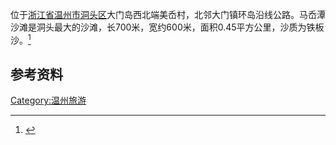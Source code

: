 {{copyedit|time=2016-05-10T01:45:19+00:00}}
位于[[浙江省|浙江省]][[温州市|温州市]][[洞头区|洞头区]]大门岛西北端美岙村，北邻大门镇环岛沿线公路。马岙潭沙滩是洞头最大的沙滩，长700米，宽约600米，面积0.45平方公里，沙质为铁板沙。<ref>{{cite web|url=http://www.dtxw.cn/system/2016/03/16/012297271.shtml|title=大门马岙潭景区昨日正式试营业|publisher=洞头新闻网|date=|accessdate=2016-03-16|language=zh-cn|archive-date=2016-04-28|archive-url=https://web.archive.org/web/20160428072725/http://www.dtxw.cn/system/2016/03/16/012297271.shtml|dead-url=no}}</ref>

== 参考资料 ==
<references />

[[Category:温州旅游|Category:温州旅游]]